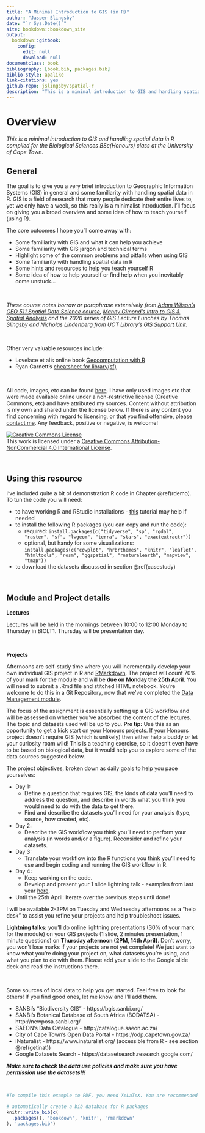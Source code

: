 ```yaml
--- 
title: "A Minimal Introduction to GIS (in R)"
author: "Jasper Slingsby"
date: "`r Sys.Date()`"
site: bookdown::bookdown_site
output: 
  bookdown::gitbook:
    config:
      edit: null
      download: null
documentclass: book
bibliography: [book.bib, packages.bib]
biblio-style: apalike
link-citations: yes
github-repo: jslingsby/spatial-r
description: "This is a minimal introduction to GIS and handling spatial data in R compiled for the Biological Sciences BSc(Honours) class at the University of Cape Town."
---
```


# Overview

_This is a minimal introduction to GIS and handling spatial data in R compiled for the Biological Sciences BSc(Honours) class at the University of Cape Town._


## General

The goal is to give you a very brief introduction to Geographic Information Systems (GIS) in general and some familiarity with handling spatial data in R. GIS is a field of research that many people dedicate their entire lives to, yet we only have a week, so this really is a minimalist introduction. I'll focus on giving you a broad overview and some idea of how to teach yourself (using R).

The core outcomes I hope you'll come away with:

* Some familiarity with GIS and what it can help you achieve
* Some familiarity with GIS jargon and technical terms
* Highlight some of the common problems and pitfalls when using GIS
* Some familiarity with handling spatial data in R
* Some hints and resources to help you teach yourself R
* Some idea of how to help yourself or find help when you inevitably come unstuck... 


<br>

_These course notes borrow or paraphrase extensively from [Adam Wilson's GEO 511 Spatial Data Science course](http://adamwilsonlabedu.github.io/GEO511/index.html), [Manny Gimond's Intro to GIS & Spatial Analysis](https://mgimond.github.io/Spatial/index.html) and the 2020 series of GIS Lecture Lunches by Thomas Slingsby and Nicholas Lindenberg from UCT Library's [GIS Support Unit](http://www.lib.uct.ac.za/lib/services/gis-support)._ 

<br>

Other very valuable resources include:

* Lovelace et al's online book [Geocomputation with R](https://geocompr.robinlovelace.net/)
* Ryan Garnett's [cheatsheet for library(sf)](https://github.com/rstudio/cheatsheets/blob/master/sf.pdf)

<br>

All code, images, etc can be found [here](https://github.com/jslingsby/spatial-r). I have only used images etc that were made available online under a non-restrictive license (Creative Commons, etc) and have attributed my sources. Content without attribution is my own and shared under the license below. If there is any content you find concerning with regard to licensing, or that you find offensive, please [contact me](https://www.ecologi.st/contact/). Any feedback, positive or negative, is welcome!

<a rel="license" href="http://creativecommons.org/licenses/by-nc/4.0/"><img alt="Creative Commons License" style="border-width:0" src="https://i.creativecommons.org/l/by-nc/4.0/88x31.png" /></a><br />This work is licensed under a <a rel="license" href="http://creativecommons.org/licenses/by-nc/4.0/">Creative Commons Attribution-NonCommercial 4.0 International License</a>.

<br>

## Using this resource {#using}

I've included quite a bit of demonstration R code in Chapter \@ref(rdemo). To tun the code you will need:

* to have working R and RStudio installations - [this](https://learnr-examples.shinyapps.io/ex-setup-r/) tutorial may help if needed
* to install the following R packages (you can copy and run the code):
  - required: `install.packages(c("tidyverse", "sp", "rgdal", "raster", "sf", "lwgeom", "terra", "stars", "exactextractr"))`
  - optional, but handy for some visualizations: `install.packages(c("cowplot", "hrbrthemes", "knitr", "leaflet", "htmltools", "rosm", "ggspatial", "rnaturalearth", "mapview", "tmap"))`
* to download the datasets discussed in section \@ref(casestudy)

<br>

## Module and Project details

**Lectures** 

Lectures will be held in the mornings between 10:00 to 12:00 Monday to Thursday in BIOLT1. Thursday will be presentation day.

<br>

**Projects**

Afternoons are self-study time where you will incrementally develop your own individual GIS project in R and [RMarkdown](https://rmarkdown.rstudio.com/). The project will count 70% of your mark for the module and will be **due on Monday the 25th April**. You will need to submit a .Rmd file and stitched HTML notebook. You're welcome to do this in a Git Repository, now that we've completed the [Data Management module](https://www.ecologi.st/data-management/).

The focus of the assignment is essentially setting up a GIS workflow and will be assessed on whether you've absorbed the content of the lectures. The topic and datasets used will be up to you. **Pro tip:** Use this as an opportunity to get a kick start on your Honours projects. If your Honours project doesn't require GIS (which is unlikely) then either help a buddy or let your curiosity roam wild! This is a teaching exercise, so it doesn't even have to be based on biological data, but it would help you to explore some of the data sources suggested below.

The project objectives, broken down as daily goals to help you pace yourselves:

* Day 1: 
  - Define a question that requires GIS, the kinds of data you'll need to address the question, and describe in words what you think you would need to do with the data to get there.
  - Find and describe the datasets you’ll need for your analysis (type, source, how created, etc).
* Day 2: 
  - Describe the GIS workflow you think you'll need to perform your analysis (in words and/or a figure). Reconsider and refine your datasets.
* Day 3: 
  - Translate your workflow into the R functions you think you'll need to use and begin coding and running the GIS workflow in R.
* Day 4: 
  - Keep working on the code. 
  - Develop and present your 1 slide lightning talk - examples from last year [here](https://docs.google.com/presentation/d/1591HITImkhsf0VT96ae2JqAguy3K0lPeGn0-spA1M18/edit?usp=sharing).
* Until the 25th April: Iterate over the previous steps until done!

I will be available 2-3PM on Tuesday and Wednesday afternoons as a "help desk" to assist you refine your projects and help troubleshoot issues.

**Lightning talks:** you'll do online lightning presentations (30% of your mark for the module) on your GIS projects (1 slide, 2 minutes presentation, 1 minute questions) on **Thursday afternoon (2PM, 14th April)**. Don't worry, you won't lose marks if your projects are not yet complete! We just want to know what you're doing your project on, what datasets you're using, and what you plan to do with them. Please add your slide to the Google slide deck and read the instructions there.

<br>

Some sources of local data to help you get started. Feel free to look for others! If you find good ones, let me know and I'll add them.

* SANBI's "Biodiversity GIS" - https://bgis.sanbi.org/
* SANBI's Botanical Database of South Africa (BODATSA) - http://newposa.sanbi.org/
* SAEON's Data Catalogue - http://catalogue.saeon.ac.za/
* City of Cape Town's Open Data Portal - https://odp.capetown.gov.za/
* iNaturalist - https://www.inaturalist.org/ (accessible from R - see section \@ref(getinat))
* Google Datasets Search - https://datasetsearch.research.google.com/


**_Make sure to check the data use policies and make sure you have permission use the datasets!!!_**


<br>

```r
#To compile this example to PDF, you need XeLaTeX. You are recommended to install TinyTeX (which includes XeLaTeX): <https://yihui.name/tinytex/>.

# automatically create a bib database for R packages
knitr::write_bib(c(
  .packages(), 'bookdown', 'knitr', 'rmarkdown'
), 'packages.bib')
```
